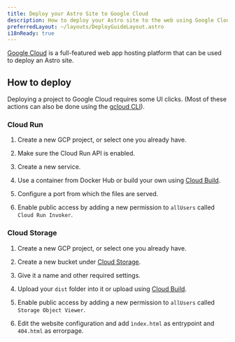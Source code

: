 ```yaml
---
title: Deploy your Astro Site to Google Cloud
description: How to deploy your Astro site to the web using Google Cloud.
preferredLayout: ~/layouts/DeployGuideLayout.astro
i18nReady: true
---
```


[Google Cloud](https://cloud.google.com/) is a full-featured web app hosting platform that can be used to deploy an Astro site.

## How to deploy

Deploying a project to Google Cloud requires some UI clicks. (Most of these actions can also be done using the [gcloud CLI](https://cloud.google.com/sdk/gcloud/)).

### Cloud Run

1. Create a new GCP project, or select one you already have.

2. Make sure the Cloud Run API is enabled.

3. Create a new service.

4. Use a container from Docker Hub or build your own using [Cloud Build](https://cloud.google.com/build).

5. Configure a port from which the files are served.

6. Enable public access by adding a new permission to `allUsers` called `Cloud Run Invoker`.

### Cloud Storage

1. Create a new GCP project, or select one you already have.

2. Create a new bucket under [Cloud Storage](https://cloud.google.com/storage).

3. Give it a name and other required settings.

4. Upload your `dist` folder into it or upload using [Cloud Build](https://cloud.google.com/build).

5. Enable public access by adding a new permission to `allUsers` called `Storage Object Viewer`.

6. Edit the website configuration and add `ìndex.html` as entrypoint and `404.html` as errorpage.
